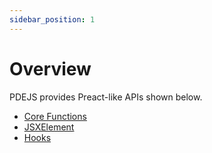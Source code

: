 ```yaml
---
sidebar_position: 1
---
```


# Overview

PDEJS provides Preact-like APIs shown below.

- [Core Functions](./core-functions)
- [JSXElement](./jsx-element)
- [Hooks](./hooks)
